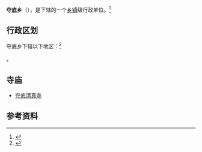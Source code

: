 {{中国乡级行政区|54/01/02/203/000}}

'''夺底乡'''（{{bo|z=མདོ་སྡེ|w=dog-bde|t=dodé}}），是{{PRC admin/fullname|54/01/02/203/000|3}}下辖的一个[[乡镇|乡镇]]级行政单位。<ref>{{PRC admin/ref sgc|{{PRC admin/parent|54/01/02/203/000}}}}</ref>

== 行政区划 ==

夺底乡下辖以下地区：<ref>{{PRC admin/ref sgc|54/01/02/203/000}}</ref>

{{PRC admin/children|54/01/02/203/000}}。

==寺庙==
* [[夺底清真寺|夺底清真寺]]

== 参考资料 ==
{{reflist}}

{{PRC admin/navcat|54/01/02/203/000}}
{{西藏行政区划小作品}}